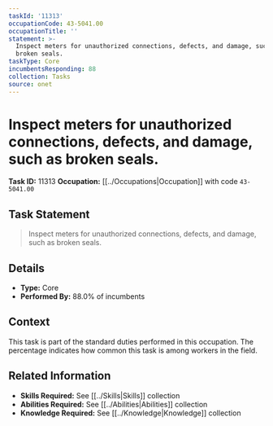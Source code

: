 ```yaml
---
taskId: '11313'
occupationCode: 43-5041.00
occupationTitle: ''
statement: >-
  Inspect meters for unauthorized connections, defects, and damage, such as
  broken seals.
taskType: Core
incumbentsResponding: 88
collection: Tasks
source: onet
---
```

# Inspect meters for unauthorized connections, defects, and damage, such as broken seals.

**Task ID:** 11313
**Occupation:** [[../Occupations|Occupation]] with code `43-5041.00`

## Task Statement

> Inspect meters for unauthorized connections, defects, and damage, such as broken seals.

## Details

- **Type:** Core
- **Performed By:** 88.0% of incumbents

## Context

This task is part of the standard duties performed in this occupation. The percentage indicates how common this task is among workers in the field.

## Related Information

- **Skills Required:** See [[../Skills|Skills]] collection
- **Abilities Required:** See [[../Abilities|Abilities]] collection
- **Knowledge Required:** See [[../Knowledge|Knowledge]] collection
